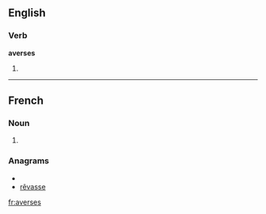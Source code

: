 ==English==

===Verb===
'''averses'''

# {{third-person singular of|[[averse]]}}

----

==French==

===Noun===
{{infl|fr|plural}} {{f|p}}

# {{plural of|averse|lang=French}}

===Anagrams===
* {{alphagram|aeerssv}}
* [[rêvasse#French|rêvasse]]


[[fr:averses]]